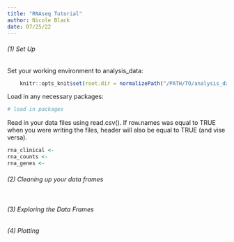```yaml
---
title: "RNAseq Tutorial"
author: Nicole Black
date: 07/25/22
---
```


###### (1) Set Up

Set your working environment to analysis_data:

```r
    knitr::opts_knit$set(root.dir = normalizePath("/PATH/TO/analysis_data")) 
```

Load in any necessary packages:

```r
# load in packages
```

Read in your data files using read.csv(). If row.names was equal to TRUE when you were writing the files, header will also be equal to TRUE (and vise versa).

```r
rna_clinical <-
rna_counts <-
rna_genes <-
```

###### (2) Cleaning up your data frames

```r

```


###### (3) Exploring the Data Frames



###### (4) Plotting


